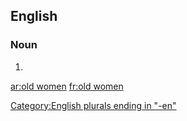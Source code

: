 ==English==

===Noun===
{{head|en|plural|head=[[old]] [[women]]}}

# {{plural of|old woman|lang=en}}

[[Category:English plurals ending in "-en"]]

[[ar:old women]]
[[fr:old women]]